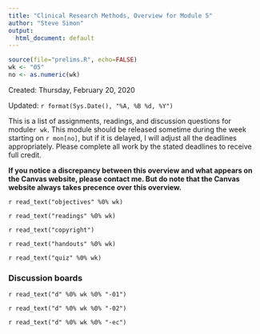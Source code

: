 ```yaml
---
title: "Clinical Research Methods, Overview for Module 5"
author: "Steve Simon"
output:
  html_document: default
---
```


```r
source(file="prelims.R", echo=FALSE)
wk <- "05"
no <- as.numeric(wk)
```

Created: Thursday, February 20, 2020

Updated: `r format(Sys.Date(), "%A, %B %d, %Y")`

This is a list of assignments, readings, and discussion questions for module`r wk`. This module should be released sometime during the week starting on `r mon[no]`, but if it is delayed, I will adjust all the deadlines appropriately. Please complete all work by the stated deadlines to receive full credit.

**If you notice a discrepancy between this overview and what appears on the Canvas website, please contact me. But do note that the Canvas website always takes precence over this overview.**

`r read_text("objectives" %0% wk)`

`r read_text("readings" %0% wk)`

`r read_text("copyright")`

`r read_text("handouts" %0% wk)`

`r read_text("quiz" %0% wk)`

### Discussion boards

`r read_text("d" %0% wk %0% "-01")`

`r read_text("d" %0% wk %0% "-02")`

`r read_text("d" %0% wk %0% "-ec")`
